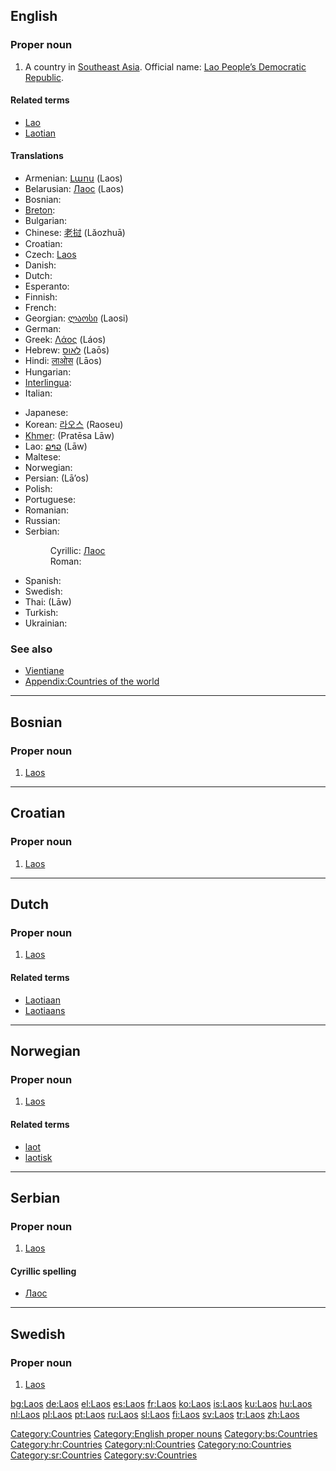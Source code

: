 {{wikipedia}}
==English==

===Proper noun===
{{en-noun|-}}

# A country in [[Southeast Asia]]. Official name: [[Lao People’s Democratic Republic]].

====Related terms====
* [[Lao]]
* [[Laotian]]

====Translations====
{{trans-top|country in Southeast Asia}}
*Armenian: [[Լաոս]] (Laos)
*Belarusian: [[Лаос#Belarussian|Лаос]] (Laos) {{m}}
*Bosnian: {{t-|bs|Laos|m}}
*[[Breton]]: {{t-|br|Laos|xs=Breton}}
* Bulgarian: {{t+|bg|Лаос|m|tr=Laos|sc=Cyrl}}
*Chinese: [[老挝]] (Lǎozhuā)
*Croatian: {{t-|hr|Laos|m}}
* Czech: [[#Czech|Laos]] {{m}}
*Danish: {{t-|da|Laos}}
*Dutch: {{t+|nl|Laos|n}}
* Esperanto: {{t-|eo|Laoso|xs=Esperanto}}
*Finnish: {{t+|fi|Laos}}
*French: {{t+|fr|Laos}}
*Georgian: [[ლაოსი]] (Laosi)
*German: {{t+|de|Laos}}
*Greek: [[Λάος]] (Láos) {{n}}
*Hebrew: [[לאוס]] (Laōs)
*Hindi: [[लाओस]] (Lāos)
* Hungarian: {{t-|hu|Laosz}}
*[[Interlingua]]: {{t-|ia|Laos|xs=Interlingua}}
*Italian: {{t-|it|Laos}}
{{trans-mid}}
* Japanese: {{t+|ja|ラオス|tr=Raosu|sc=Jpan}}
*Korean: [[라오스]] (Raoseu)
*[[Khmer]]: {{KMchar|[[ប្រទេសលាវ]]}} (Pratēsa Lāw)
*Lao: [[ລາວ]] (Lāw)
* Maltese: {{t-|mt|Laos|xs=Maltese}}
*Norwegian: {{t-|no|Laos}}
*Persian: {{FAchar|[[لائوس]]}} (Lā’os)
* Polish: {{t+|pl|Laos}}
*Portuguese: {{t+|pt|Laos}}
*Romanian: {{t-|ro|Laos|n}}
* Russian: {{t+|ru|Лаос|m|tr=Laós|sc=Cyrl}}
*Serbian:
*:Cyrillic: [[Лаос#Serbian|Лаос]] {{m}}
*:Roman: {{t-|sr|Laos|m}}
*Spanish: {{t+|es|Laos}}
*Swedish: {{t+|sv|Laos}}
*Thai: {{THchar|[[ลาว]]}} (Lāw)
*Turkish: {{t+|tr|Laos}}
* Ukrainian: {{t-|uk|Лаос|m|tr=Laos|sc=Cyrl|xs=Ukrainian}}
{{trans-bottom}}

===See also===
* [[Vientiane]]
* [[Appendix:Countries of the world]]

[[Category:Countries]]
[[Category:English proper nouns]]

----

==Bosnian==

===Proper noun===
{{infl|bs|proper noun|g=m}}

# [[#English|Laos]]

[[Category:bs:Countries]]

----

==Croatian==

===Proper noun===
{{infl|hr|proper noun|g=m}}

# [[#English|Laos]]

[[Category:hr:Countries]]

----

==Dutch==

===Proper noun===
{{infl|nl|proper noun}}

# [[#English|Laos]]

====Related terms====
* [[Laotiaan]]
* [[Laotiaans]]

[[Category:nl:Countries]]

----

==Norwegian==

===Proper noun===
{{infl|no|proper noun}}

# [[#English|Laos]]

====Related terms====
* [[laot]]
* [[laotisk]]

[[Category:no:Countries]]

----

==Serbian==

===Proper noun===
{{infl|sr|proper noun|g=m}}

# [[#English|Laos]]

====Cyrillic spelling====
* [[Лаос#Serbian|Лаос]]

[[Category:sr:Countries]]

----

==Swedish==

===Proper noun===
{{infl|sv|proper noun}}

# [[#English|Laos]]

[[Category:sv:Countries]]

[[bg:Laos]]
[[de:Laos]]
[[el:Laos]]
[[es:Laos]]
[[fr:Laos]]
[[ko:Laos]]
[[is:Laos]]
[[ku:Laos]]
[[hu:Laos]]
[[nl:Laos]]
[[pl:Laos]]
[[pt:Laos]]
[[ru:Laos]]
[[sl:Laos]]
[[fi:Laos]]
[[sv:Laos]]
[[tr:Laos]]
[[zh:Laos]]